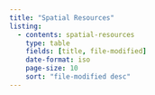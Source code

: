```yaml
---
title: "Spatial Resources"
listing: 
  - contents: spatial-resources
    type: table
    fields: [title, file-modified]
    date-format: iso
    page-size: 10
    sort: "file-modified desc"
---
```

